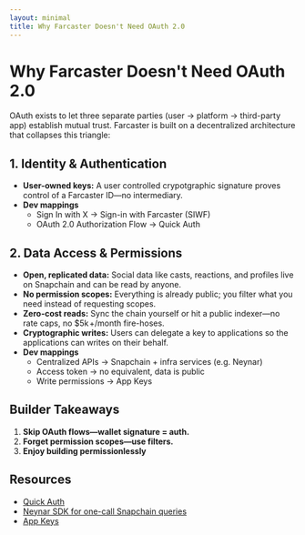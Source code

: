 ```yaml
---
layout: minimal
title: Why Farcaster Doesn't Need OAuth 2.0
---
```

 
# Why Farcaster Doesn't Need OAuth 2.0

OAuth exists to let three separate parties (user → platform → third-party app) establish mutual trust. Farcaster is built on a decentralized architecture
that collapses this triangle:

## 1. Identity & Authentication

* **User-owned keys:** A user controlled crypotgraphic signature proves control of a Farcaster ID—no intermediary.
* **Dev mappings** 
  - Sign In with X → Sign-in with Farcaster (SIWF) 
  - OAuth 2.0 Authorization Flow → Quick Auth

## 2. Data Access & Permissions

* **Open, replicated data:** Social data like casts, reactions, and profiles live on Snapchain and can be read by anyone.
* **No permission scopes:** Everything is already public; you filter what you need instead of requesting scopes.
* **Zero-cost reads:** Sync the chain yourself or hit a public indexer—no rate caps, no $5k +/month fire-hoses.
* **Cryptographic writes:** Users can delegate a key to applications so the applications can writes on their behalf.
* **Dev mappings** 
  - Centralized APIs → Snapchain + infra services (e.g. Neynar)
  - Access token → no equivalent, data is public
  - Write permissions → App Keys

## Builder Takeaways

1. **Skip OAuth flows—wallet signature = auth.**
2. **Forget permission scopes—use filters.**
4. **Enjoy building permissionlessly**

## Resources

- [Quick Auth](https://miniapps.farcaster.xyz/docs/sdk/quick-auth)
- [Neynar SDK for one-call Snapchain queries](https://docs.neynar.com/reference/quickstart)
- [App Keys](https://docs.farcaster.xyz/reference/warpcast/signer-requests)
